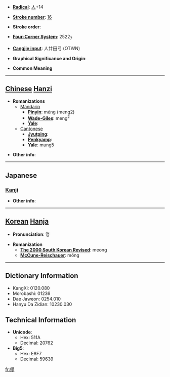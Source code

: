 * '''[[Wiktionary:Chinese radical index| Radical]]''': [[Wiktionary:Chinese radical index 人|人]]+14

* '''[[Wiktionary:Chinese total strokes index|Stroke number]]''': [[Wiktionary:Chinese total strokes index 16|16]]

* '''Stroke order''': 

* '''[[Wiktionary:Chinese four corner index|Four-Corner System]]''': 2522<sub>7</sub>

* '''[[Wiktionary:Chinese Cangjie index|Cangjie input]]''': 人廿田弓 (OTWN)

* '''Graphical Significance and Origin''': 

* '''Common Meaning'''

----

== [[Chinese]] [[Hanzi]] ==

* '''Romanizations'''
** [[Mandarin]]
*** '''[[Pinyin]]''': méng (meng2)
*** '''[[Wade-Giles]]''': meng<sup>2</sup>
*** '''[[Yale]]''': 
**[[Cantonese]]
***'''[[Jyutping]]''':
***'''[[Penkyamp]]''': 
***'''[[Yale]]''': mung5

* '''Other info''': 

----

==Japanese==
===[[Kanji]]===
{{kanji|on readings=[[ぼう]] (bō), [[もう]] (mō)|kun readings=[[くらい]] (kurai), [[はかない]] (hakanai)}}

* '''Other info''':  

----

== [[Korean]] [[Hanja]] ==

* '''Pronunciation''': 멍

* '''Romanization'''
** '''[[The 2000 South Korean Revised Romanization|The 2000 South Korean Revised]]''': meong
** '''[[McCune-Reischauer]]''': mŏng

----

== Dictionary Information ==

* KangXi: 0120.080
* Morobashi: 01236
* Dae Jaweon: 0254.010
* Hanyu Da Zidian: 10230.030

== Technical Information ==

* '''Unicode''':
** Hex: 511A
** Decimal: 20762
* '''Big5''':
** Hex: E8F7
** Decimal: 59639

[[fr:儚]]